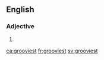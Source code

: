 ==English==

===Adjective===
{{head|en}}

# {{en-superlative of|groovy}}

[[ca:grooviest]]
[[fr:grooviest]]
[[sv:grooviest]]